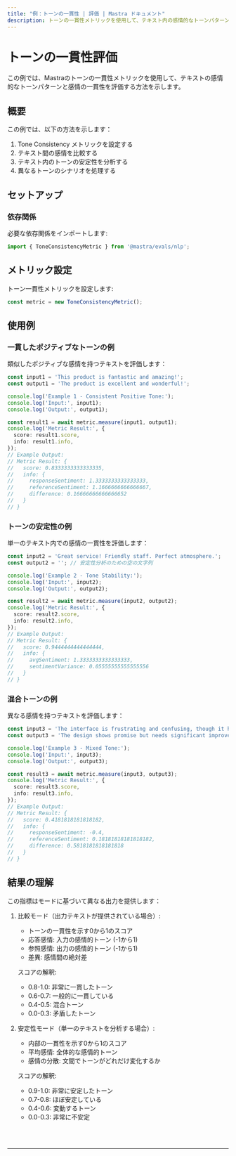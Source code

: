 ```yaml
---
title: "例：トーンの一貫性 | 評価 | Mastra ドキュメント"
description: トーンの一貫性メトリックを使用して、テキスト内の感情的なトーンパターンと感情の一貫性を評価する例。
---
```



# トーンの一貫性評価

この例では、Mastraのトーンの一貫性メトリックを使用して、テキストの感情的なトーンパターンと感情の一貫性を評価する方法を示します。

## 概要

この例では、以下の方法を示します：

1. Tone Consistency メトリックを設定する
2. テキスト間の感情を比較する
3. テキスト内のトーンの安定性を分析する
4. 異なるトーンのシナリオを処理する

## セットアップ

### 依存関係

必要な依存関係をインポートします:

```typescript copy showLineNumbers filename="src/index.ts"
import { ToneConsistencyMetric } from '@mastra/evals/nlp';
```

## メトリック設定

トーン一貫性メトリックを設定します:

```typescript copy showLineNumbers{4} filename="src/index.ts"
const metric = new ToneConsistencyMetric();
```

## 使用例

### 一貫したポジティブなトーンの例

類似したポジティブな感情を持つテキストを評価します：

```typescript copy showLineNumbers{7} filename="src/index.ts"
const input1 = 'This product is fantastic and amazing!';
const output1 = 'The product is excellent and wonderful!';

console.log('Example 1 - Consistent Positive Tone:');
console.log('Input:', input1);
console.log('Output:', output1);

const result1 = await metric.measure(input1, output1);
console.log('Metric Result:', {
  score: result1.score,
  info: result1.info,
});
// Example Output:
// Metric Result: {
//   score: 0.8333333333333335,
//   info: {
//     responseSentiment: 1.3333333333333333,
//     referenceSentiment: 1.1666666666666667,
//     difference: 0.16666666666666652
//   }
// }
```

### トーンの安定性の例

単一のテキスト内での感情の一貫性を評価します：

```typescript copy showLineNumbers{21} filename="src/index.ts"
const input2 = 'Great service! Friendly staff. Perfect atmosphere.';
const output2 = ''; // 安定性分析のための空の文字列

console.log('Example 2 - Tone Stability:');
console.log('Input:', input2);
console.log('Output:', output2);

const result2 = await metric.measure(input2, output2);
console.log('Metric Result:', {
  score: result2.score,
  info: result2.info,
});
// Example Output:
// Metric Result: {
//   score: 0.9444444444444444,
//   info: {
//     avgSentiment: 1.3333333333333333,
//     sentimentVariance: 0.05555555555555556
//   }
// }
```

### 混合トーンの例

異なる感情を持つテキストを評価します：

```typescript copy showLineNumbers{35} filename="src/index.ts"
const input3 = 'The interface is frustrating and confusing, though it has potential.';
const output3 = 'The design shows promise but needs significant improvements to be usable.';

console.log('Example 3 - Mixed Tone:');
console.log('Input:', input3);
console.log('Output:', output3);

const result3 = await metric.measure(input3, output3);
console.log('Metric Result:', {
  score: result3.score,
  info: result3.info,
});
// Example Output:
// Metric Result: {
//   score: 0.4181818181818182,
//   info: {
//     responseSentiment: -0.4,
//     referenceSentiment: 0.18181818181818182,
//     difference: 0.5818181818181818
//   }
// }
```

## 結果の理解

この指標はモードに基づいて異なる出力を提供します：

1. 比較モード（出力テキストが提供されている場合）:
   - トーンの一貫性を示す0から1のスコア
   - 応答感情: 入力の感情的トーン (-1から1)
   - 参照感情: 出力の感情的トーン (-1から1)
   - 差異: 感情間の絶対差

   スコアの解釈:
   - 0.8-1.0: 非常に一貫したトーン
   - 0.6-0.7: 一般的に一貫している
   - 0.4-0.5: 混合トーン
   - 0.0-0.3: 矛盾したトーン

2. 安定性モード（単一のテキストを分析する場合）:
   - 内部の一貫性を示す0から1のスコア
   - 平均感情: 全体的な感情的トーン
   - 感情の分散: 文間でトーンがどれだけ変化するか

   スコアの解釈:
   - 0.9-1.0: 非常に安定したトーン
   - 0.7-0.8: ほぼ安定している
   - 0.4-0.6: 変動するトーン
   - 0.0-0.3: 非常に不安定

<br />
<br />
<hr className="dark:border-[#404040] border-gray-300" />
<br />
<br />
<GithubLink
  link={
    "https://github.com/mastra-ai/mastra/blob/main/examples/basics/evals/tone-consistency"
  }
/> 